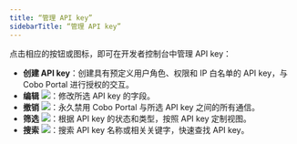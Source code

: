 ```yaml
---
title: “管理 API key”
sidebarTitle: “管理 API key”
---
```


点击相应的按钮或图标，即可在开发者控制台中管理 API key：

- **创建 API key**：创建具有预定义用户角色、权限和 IP 白名单的 API key，与 Cobo Portal 进行授权的交互。
- **编辑** <img src="/images/developer-console/icon_edit.svg" className="icon"></img>：修改所选 API key 的字段。
- **撤销** <img src="/images/developer-console/icon_revoke.svg" className="icon"></img>：永久禁用 Cobo Portal 与所选 API key 之间的所有通信。
- **筛选** <img src="/images/developer-console/icon_filter.svg" className="icon"></img>：根据 API key 的状态和类型，按照 API key 定制视图。
- **搜索** <img src="/images/developer-console/icon_search.svg" className="icon"></img>：搜索 API key 名称或相关关键字，快速查找 API key。